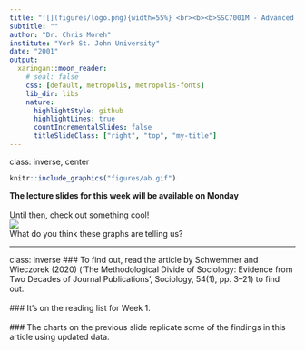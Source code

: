```yaml
---
title: "![](figures/logo.png){width=55%} <br><b><b>SSC7001M - Advanced Research Methods 1</b>"
subtitle: ""
author: "Dr. Chris Moreh"
institute: "York St. John University"
date: "2001"
output:
  xaringan::moon_reader:
    # seal: false
    css: [default, metropolis, metropolis-fonts]
    lib_dir: libs
    nature:
      highlightStyle: github
      highlightLines: true
      countIncrementalSlides: false
      titleSlideClass: ["right", "top", "my-title"]
---
```

class: inverse, center
```r
knitr::include_graphics("figures/ab.gif")
```  

<b> The lecture slides for this week will be available on Monday</b><br>
<br>Until then, check out something cool! <br>
![](figures/ab.gif)
<br>What do you think these graphs are telling us?

---
class: inverse
### To find out, read the article by Schwemmer and Wieczorek (2020) (‘The Methodological Divide of Sociology: Evidence from Two Decades of Journal Publications’, Sociology, 54(1), pp. 3–21) to find out. <br> <br>
### It's on the reading list for Week 1.<br><br>
### The charts on the previous slide replicate some of the findings in this article using updated data.















